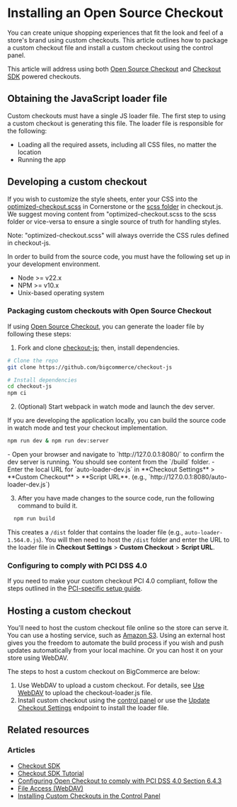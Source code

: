 # Installing an Open Source Checkout

You can create unique shopping experiences that fit the look and feel of a store's brand using custom checkouts. This article outlines how to package a custom checkout file and install a custom checkout using the control panel.

This article will address using both [Open Source Checkout](https://github.com/bigcommerce/checkout-js) and [Checkout SDK](https://github.com/bigcommerce/checkout-sdk-js) powered checkouts.

## Obtaining the JavaScript loader file
Custom checkouts must have a single JS loader file. The first step to using a custom checkout is generating this file. The loader file is responsible for the following:

* Loading all the required assets, including all CSS files, no matter the location
* Running the app

## Developing a custom checkout

If you wish to customize the style sheets, enter your CSS into the [optimized-checkout.scss](https://github.com/bigcommerce/cornerstone/blob/master/assets/scss/optimized-checkout.scss) in Cornerstone or the [scss folder](https://github.com/bigcommerce/checkout-js/tree/master/packages/core/src/scss) in checkout.js. We suggest moving content from "optimized-checkout.scss to the scss folder or vice-versa to ensure a single source of truth for handling styles. 

<Callout type="info">
  Note: "optimized-checkout.scss" will always override the CSS rules defined in checkout-js.
</Callout>

In order to build from the source code, you must have the following set up in your development environment.

* Node >= v22.x
* NPM >= v10.x
* Unix-based operating system

### Packaging custom checkouts with Open Source Checkout

If using [Open Source Checkout](https://github.com/bigcommerce/checkout-js), you can generate the loader file by following these steps:

1. Fork and clone [checkout-js](https://github.com/bigcommerce/checkout-js); then, install dependencies.

```bash showLineNumbers copy
# Clone the repo
git clone https://github.com/bigcommerce/checkout-js

# Install dependencies
cd checkout-js
npm ci
```

2. (Optional) Start webpack in watch mode and launch the dev server.

 If you are developing the application locally, you can build the source code in watch mode and test your checkout implementation. 

```bash copy
npm run dev & npm run dev:server
```

<Callout type="info">
 - Open your browser and navigate to `http://127.0.0.1:8080/` to confirm the dev server is running. You should see content from the `/build` folder.
 - Enter the local URL for `auto-loader-dev.js` in **Checkout Settings** > **Custom Checkout** > **Script URL**. (e.g., `http://127.0.0.1:8080/auto-loader-dev.js`)
</Callout>

3. After you have made changes to the source code, run the following command to build it.

  ```bash copy
    npm run build
   ```
  This creates a `/dist` folder that contains the loader file (e.g., `auto-loader-1.564.0.js`). You will then need to host the `/dist` folder and enter the URL to the loader file in **Checkout Settings** > **Custom Checkout** > **Script URL**.

### Configuring to comply with PCI DSS 4.0 

If you need to make your custom checkout PCI 4.0 compliant, follow the steps outlined in the [PCI-specific setup guide](/docs/storefront/cart-checkout/open-checkouts/pciguide).

## Hosting a custom checkout

You'll need to host the custom checkout file online so the store can serve it. You can use a hosting service, such as [Amazon S3](https://aws.amazon.com/s3/). Using an external host gives you the freedom to automate the build process if you wish and push updates automatically from your local machine. Or you can host it on your store using WebDAV.

The steps to host a custom checkout on BigCommerce are below:
1. Use WebDAV to upload a custom checkout. For details, see [Use WebDAV](https://support.bigcommerce.com/s/article/File-Access-WebDAV) to upload the checkout-loader.js file. 
2. Install custom checkout using the [control panel](https://support.bigcommerce.com/s/blog-article/aAn4O000000CdFGSA0/installing-custom-checkouts-in-the-control-panel) or use the [Update Checkout Settings](https://developer.bigcommerce.com/docs/rest-management/checkouts/checkout-settings#update-checkout-settings) endpoint to install the loader file.

## Related resources

### Articles
- [Checkout SDK](/docs/storefront/cart-checkout/checkout-sdk)
- [Checkout SDK Tutorial](/docs/storefront/cart-checkout/checkout-sdk/tutorial)
- [Configuring Open Checkout to comply with PCI DSS 4.0 Section 6.4.3](https://developer.bigcommerce.com/docs/storefront/cart-checkout/open-checkouts/pciguide)
- [File Access (WebDAV)](https://support.bigcommerce.com/s/article/File-Access-WebDAV)
- [Installing Custom Checkouts in the Control Panel](https://support.bigcommerce.com/s/blog-article/aAn4O000000CdFGSA0/installing-custom-checkouts-in-the-control-panel)
